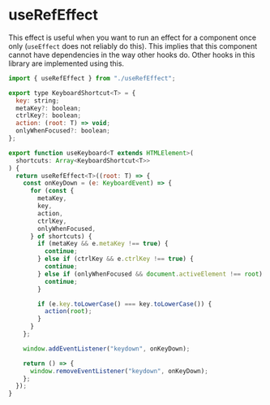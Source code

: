 # useRefEffect

This effect is useful when you want to run an effect for a component once only (`useEffect` does not reliably do this). This implies that this component cannot have dependencies in the way other hooks do. Other hooks in this library are implemented using this.

```js
import { useRefEffect } from "./useRefEffect";

export type KeyboardShortcut<T> = {
  key: string;
  metaKey?: boolean;
  ctrlKey?: boolean;
  action: (root: T) => void;
  onlyWhenFocused?: boolean;
};

export function useKeyboard<T extends HTMLElement>(
  shortcuts: Array<KeyboardShortcut<T>>
) {
  return useRefEffect<T>((root: T) => {
    const onKeyDown = (e: KeyboardEvent) => {
      for (const {
        metaKey,
        key,
        action,
        ctrlKey,
        onlyWhenFocused,
      } of shortcuts) {
        if (metaKey && e.metaKey !== true) {
          continue;
        } else if (ctrlKey && e.ctrlKey !== true) {
          continue;
        } else if (onlyWhenFocused && document.activeElement !== root) {
          continue;
        }

        if (e.key.toLowerCase() === key.toLowerCase()) {
          action(root);
        }
      }
    };

    window.addEventListener("keydown", onKeyDown);

    return () => {
      window.removeEventListener("keydown", onKeyDown);
    };
  });
}
```
